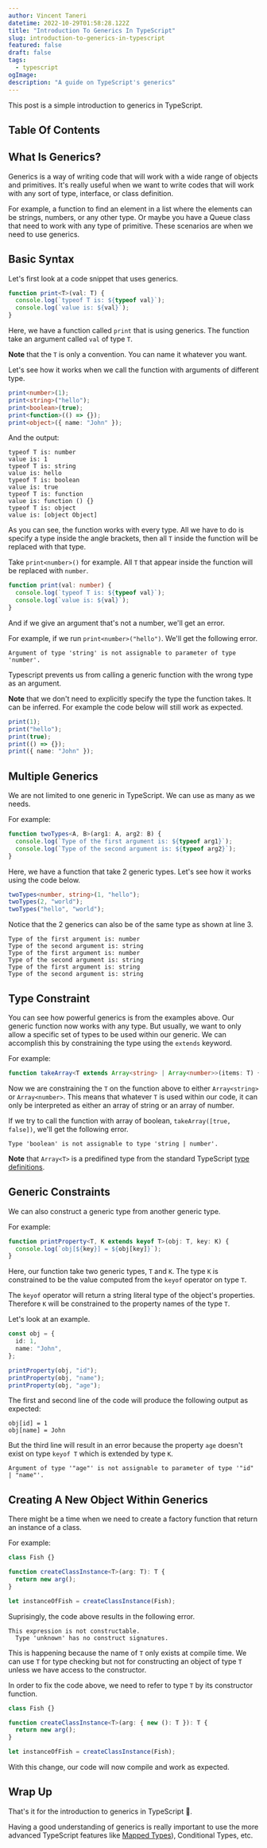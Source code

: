 ```yaml
---
author: Vincent Taneri
datetime: 2022-10-29T01:58:28.122Z
title: "Introduction To Generics In TypeScript"
slug: introduction-to-generics-in-typescript
featured: false
draft: false
tags:
  - typescript
ogImage:
description: "A guide on TypeScript's generics"
---
```


This post is a simple introduction to generics in TypeScript.

## Table Of Contents

## What Is Generics?

Generics is a way of writing code that will work with a wide range of objects and primitives. It's really useful when we want to write codes that will work with any sort of type, interface, or class definition.

For example, a function to find an element in a list where the elements can be strings, numbers, or any other type. Or maybe you have a Queue class that need to work with any type of primitive. These scenarios are when we need to use generics.

## Basic Syntax

Let's first look at a code snippet that uses generics.

```ts
function print<T>(val: T) {
  console.log(`typeof T is: ${typeof val}`);
  console.log(`value is: ${val}`);
}
```

Here, we have a function called `print` that is using generics. The function take an argument called `val` of type `T`.

**Note** that the `T` is only a convention. You can name it whatever you want.

Let's see how it works when we call the function with arguments of different type.

```ts
print<number>(1);
print<string>("hello");
print<boolean>(true);
print<function>(() => {});
print<object>({ name: "John" });
```

And the output:

```
typeof T is: number
value is: 1
typeof T is: string
value is: hello
typeof T is: boolean
value is: true
typeof T is: function
value is: function () {}
typeof T is: object
value is: [object Object]
```

As you can see, the function works with every type. All we have to do is specify a type inside the angle brackets, then all `T` inside the function will be replaced with that type.

Take `print<number>()` for example. All `T` that appear inside the function will be replaced with `number`.

```ts
function print(val: number) {
  console.log(`typeof T is: ${typeof val}`);
  console.log(`value is: ${val}`);
}
```

And if we give an argument that's not a number, we'll get an error.

For example, if we run `print<number>("hello")`. We'll get the following error.

```
Argument of type 'string' is not assignable to parameter of type 'number'.
```

Typescript prevents us from calling a generic function with the wrong type as an argument.

**Note** that we don't need to explicitly specify the type the function takes. It can be inferred. For example the code below will still work as expected.

```ts
print(1);
print("hello");
print(true);
print(() => {});
print({ name: "John" });
```

## Multiple Generics

We are not limited to one generic in TypeScript. We can use as many as we needs.

For example:

```ts
function twoTypes<A, B>(arg1: A, arg2: B) {
  console.log(`Type of the first argument is: ${typeof arg1}`);
  console.log(`Type of the second argument is: ${typeof arg2}`);
}
```

Here, we have a function that take 2 generic types. Let's see how it works using the code below.

```ts
twoTypes<number, string>(1, "hello");
twoTypes(2, "world");
twoTypes("hello", "world");
```

Notice that the 2 generics can also be of the same type as shown at line 3.

```
Type of the first argument is: number
Type of the second argument is: string
Type of the first argument is: number
Type of the second argument is: string
Type of the first argument is: string
Type of the second argument is: string
```

## Type Constraint

You can see how powerful generics is from the examples above. Our generic function now works with any type. But usually, we want to only allow a specific set of types to be used within our generic. We can accomplish this by constraining the type using the `extends` keyword.

For example:

```ts
function takeArray<T extends Array<string> | Array<number>>(items: T) {}
```

Now we are constraining the `T` on the function above to either `Array<string>` or `Array<number>`. This means that whatever `T` is used within our code, it can only be interpreted as either an array of string or an array of number.

If we try to call the function with array of boolean, `takeArray([true, false])`, we'll get the following error.

```
Type 'boolean' is not assignable to type 'string | number'.
```

**Note** that `Array<T>` is a predifined type from the standard TypeScript [type definitions](https://github.com/microsoft/TypeScript/blob/main/lib/lib.es5.d.ts).

## Generic Constraints

We can also construct a generic type from another generic type.

For example:

```ts
function printProperty<T, K extends keyof T>(obj: T, key: K) {
  console.log(`obj[${key}] = ${obj[key]}`);
}
```

Here, our function take two generic types, `T` and `K`. The type `K` is constrained to be the value computed from the `keyof` operator on type `T`.

The `keyof` operator will return a string literal type of the object's properties. Therefore `K` will be constrained to the property names of the type `T`.

Let's look at an example.

```ts
const obj = {
  id: 1,
  name: "John",
};

printProperty(obj, "id");
printProperty(obj, "name");
printProperty(obj, "age");
```

The first and second line of the code will produce the following output as expected:

```
obj[id] = 1
obj[name] = John
```

But the third line will result in an error because the property `age` doesn't exist on type `keyof T` which is extended by type `K`.

```
Argument of type '"age"' is not assignable to parameter of type '"id" | "name"'.
```

## Creating A New Object Within Generics

There might be a time when we need to create a factory function that return an instance of a class.

For example:

```ts
class Fish {}

function createClassInstance<T>(arg: T): T {
  return new arg();
}

let instanceOfFish = createClassInstance(Fish);
```

Suprisingly, the code above results in the following error.

```
This expression is not constructable.
  Type 'unknown' has no construct signatures.
```

This is happening because the name of `T` only exists at compile time. We can use `T` for type checking but not for constructing an object of type `T` unless we have access to the constructor.

In order to fix the code above, we need to refer to type `T` by its constructor function.

```ts {3}
class Fish {}

function createClassInstance<T>(arg: { new (): T }): T {
  return new arg();
}

let instanceOfFish = createClassInstance(Fish);
```

With this change, our code will now compile and work as expected.

## Wrap Up

That's it for the introduction to generics in TypeScript 🎉.

Having a good understanding of generics is really important to use the more advanced TypeScript features like [Mapped Types](understanding-mapped-types-in-typescript)), Conditional Types, etc.
